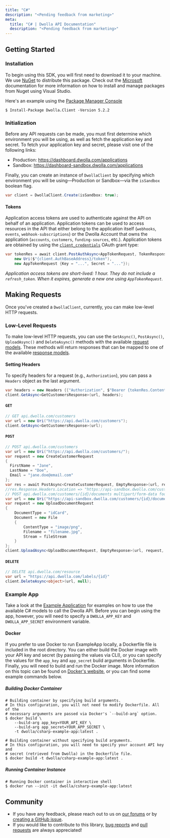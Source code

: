 ```yaml
---
title: "C#"
description: "<Pending feedback from marketing>"
meta:
  title: "C# | Dwolla API Documentation"
  description: "<Pending feedback from marketing>"
---
```


## Getting Started

### Installation

To begin using this SDK, you will first need to download it to your machine. We use
[NuGet](https://www.nuget.org/packages/Dwolla.Client) to distribute this package. Check out the
[Microsoft](https://docs.microsoft.com/en-us/nuget/consume-packages/install-use-packages-visual-studio)
documentation for more information on how to install and manage packages from Nuget using Visual Studio.

Here's an example using the
[Package Manager Console](https://docs.microsoft.com/en-us/nuget/consume-packages/install-use-packages-powershell?view=vsmac-2022)

```shell
$ Install-Package Dwolla.Client -Version 5.2.2
```

### Initialization

Before any API requests can be made, you must first determine which environment you will be using,
as well as fetch the application key and secret. To fetch your application key and secret, please
visit one of the following links:

- Production: https://dashboard.dwolla.com/applications
- Sandbox: https://dashboard-sandbox.dwolla.com/applications

Finally, you can create an instance of `DwollaClient` by specifying which environment you will be using—Production or Sandbox—via the `isSandbox` boolean flag.

```csharp
var client = DwollaClient.Create(isSandbox: true);
```

#### Tokens

Application access tokens are used to authenticate against the API on behalf of an application.
Application tokens can be used to access resources in the API that either belong to the application
itself (`webhooks`, `events`, `webhook-subscriptions`) or the Dwolla Account that owns the
application (`accounts`, `customers`, `funding-sources`, etc.). Application tokens are obtained by
using the [`client_credentials`](https://tools.ietf.org/html/rfc6749#section-4.4) OAuth grant type:

```csharp
var tokenRes = await client.PostAuthAsync<AppTokenRequest, TokenResponse>(
    new Uri($"{client.AuthBaseAddress}/token"),
    new AppTokenRequest {Key = "...", Secret = "..."});
```

_Application access tokens are short-lived: 1 hour. They do not include a `refresh_token`. When it
expires, generate a new one using `AppTokenRequest`._

## Making Requests

Once you've created a `DwollaClient`, currently, you can make low-level HTTP requests.

### Low-Level Requests

To make low-level HTTP requests, you can use the `GetAsync()`, `PostAsync()`, `UploadAsync()` and
`DeleteAsync()` methods with the available
[request models](https://github.com/Dwolla/dwolla-v2-csharp/blob/main/Dwolla.Client/Models/Requests).
These methods will return responses that can be mapped to one of the available
[response models](https://github.com/Dwolla/dwolla-v2-csharp/blob/main/Dwolla.Client/Models/Responses).

#### Setting Headers

To specify headers for a request (e.g., `Authorization`), you can pass a `Headers` object as the last argument.

```csharp
var headers = new Headers {{"Authorization", $"Bearer {tokenRes.Content.Token}"}};
client.GetAsync<GetCustomersResponse>(url, headers);
```

#### `GET`

```csharp
// GET api.dwolla.com/customers
var url = new Uri("https://api.dwolla.com/customers");
client.GetAsync<GetCustomersResponse>(url);
```

#### `POST`

```csharp
// POST api.dwolla.com/customers
var url = new Uri("https://api.dwolla.com/customers/");
var request = new CreateCustomerRequest
{
  FirstName = "Jane",
  LastName = "Doe",
  Email = "jane.doe@email.com"
};
var res = await PostAsync<CreateCustomerRequest, EmptyResponse>(url, request, headers);
//res.Response.Headers.Location => "https://api-sandbox.dwolla.com/customers/fc451a7a-ae30-4404-aB95-e3553fcd733f
// POST api.dwolla.com/customers/{id}/documents multipart/form-data foo=...
var url = new Uri("https://api-sandbox.dwolla.com/customers/{id}/documents");
var request = new UploadDocumentRequest
{
    DocumentType = "idCard",
    Document = new File
    {
        ContentType = "image/png",
        Filename = "filename.jpg",
        Stream = fileStream
    }
};
client.UploadAsync<UploadDocumentRequest, EmptyResponse>(url, request, headers);
```

#### `DELETE`

```csharp
// DELETE api.dwolla.com/resource
var url = "https://api.dwolla.com/labels/{id}"
client.DeleteAsync<object>(url, null);
```

### Example App

Take a look at the
[Example Application](https://github.com/Dwolla/dwolla-v2-csharp/tree/main/ExampleApp) for
examples on how to use the available C# models to call the Dwolla API. Before you can begin using the app, however, you will need to specify a `DWOLLA_APP_KEY` and
`DWOLLA_APP_SECRET` environment variable.

#### Docker

If you prefer to use Docker to run ExampleApp locally, a Dockerfile file is included in the root directory. You can either build the Docker image with your API key and secret (by passing the values via CLI), or you can specify the values for the `app_key` and `app_secret` build arguments in Dockerfile. Finally, you will need to build and run the Docker image. More information on this topic can be found on [Docker's website](https://docs.docker.com/build/hellobuild/), or you can find some example commands below.

##### Building Docker Container

```shell
# Building container by specifying build arguments.
# In this configuration, you will not need to modify Dockerfile. All of the
# necessary arguments are passed via Docker's `--build-arg` option.
$ docker build \
    --build-arg app_key=YOUR_API_KEY \
    --build-arg app_secret=YOUR_APP_SECRET \
    -t dwolla/csharp-example-app:latest .

# Building container without specifying build arguments.
# In this configuration, you will need to specify your account API key and
# secret (retrieved from Dwolla) in the Dockerfile file.
$ docker build -t dwolla/csharp-example-app:latest .
```

##### Running Container Instance

```shell
# Running Docker container in interactive shell
$ docker run --init -it dwolla/csharp-example-app:latest
```

## Community

- If you have any feedback, please reach out to us on [our forums](https://discuss.dwolla.com/) or
  by [creating a GitHub issue](https://github.com/Dwolla/dwolla-v2-csharp/issues/new).
- If you would like to contribute to this library,
  [bug reports](https://github.com/Dwolla/dwolla-v2-csharp/issues) and
  [pull requests](https://github.com/Dwolla/dwolla-v2-csharp/pulls) are always appreciated!
